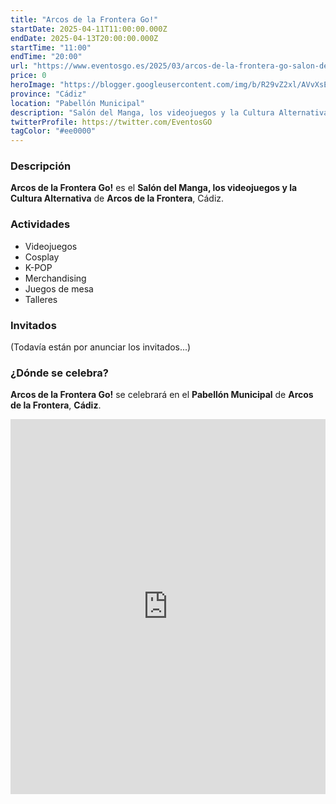 ```yaml
---
title: "Arcos de la Frontera Go!"
startDate: 2025-04-11T11:00:00.000Z
endDate: 2025-04-13T20:00:00.000Z
startTime: "11:00"
endTime: "20:00"
url: "https://www.eventosgo.es/2025/03/arcos-de-la-frontera-go-salon-del-manga.html"
price: 0
heroImage: "https://blogger.googleusercontent.com/img/b/R29vZ2xl/AVvXsEiLkCzqIonKHdQHRjNJjwAlbqnQspgP0Es_aHwrwAaL_I24HJQDz5z11C-dSU9NF590ZHvD2KBMz2aBJFkGdPWAqHb71-Gxgk9NZ4n6w9zlimOdWkW_QlNmpEtNLv892JXbXfxvNB0GTKb-ZxlN949lWN_Gmyif40N_xQmy25p6a44XQQnPm7hUsqF4l2EF/s600/poster%20previo.jpg"
province: "Cádiz"
location: "Pabellón Municipal"
description: "Salón del Manga, los videojuegos y la Cultura Alternativa de Estepona"
twitterProfile: https://twitter.com/EventosGO
tagColor: "#ee0000"
---
```


### Descripción

**Arcos de la Frontera Go!** es el **Salón del Manga, los videojuegos y la Cultura Alternativa** de **Arcos de la Frontera**, Cádiz.

### Actividades

+ Videojuegos
+ Cosplay
+ K-POP
+ Merchandising
+ Juegos de mesa
+ Talleres

### Invitados

(Todavía están por anunciar los invitados...)

### ¿Dónde se celebra?

**Arcos de la Frontera Go!** se celebrará en el **Pabellón Municipal** de **Arcos de la Frontera**, **Cádiz**.
<iframe src="https://www.google.com/maps/embed?pb=!1m18!1m12!1m3!1d14366.944045079175!2d-5.8298563128418115!3d36.76208110000001!2m3!1f0!2f0!3f0!3m2!1i1024!2i768!4f13.1!3m3!1m2!1s0xd0da17c438ee82d%3A0xb3dd0c2cdc0d4c88!2sPolideportivo%20Arcos!5e1!3m2!1ses!2ses!4v1742840450198!5m2!1ses!2ses" width="100%" height="600" style="border:0;" allowfullscreen="" loading="lazy" referrerpolicy="no-referrer-when-downgrade"></iframe>
